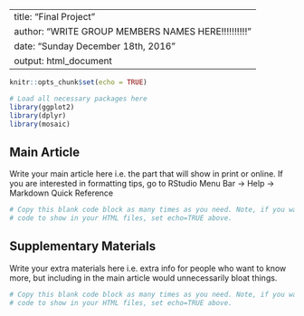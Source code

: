 
---
title: "Final Project"
author: "WRITE GROUP MEMBERS NAMES HERE!!!!!!!!!!"
date: "Sunday December 18th, 2016"
output: html_document
---

```r
knitr::opts_chunk$set(echo = TRUE)

# Load all necessary packages here
library(ggplot2)
library(dplyr)
library(mosaic)
```





## Main Article

Write your main article here i.e. the part that will show in print or online.
If you are interested in formatting tips, go to RStudio Menu Bar -> Help -> 
Markdown Quick Reference


```r
# Copy this blank code block as many times as you need. Note, if you want to
# code to show in your HTML files, set echo=TRUE above.

```





## Supplementary Materials

Write your extra materials here i.e. extra info for people who want to know
more, but including in the main article would unnecessarily bloat things.

```r
# Copy this blank code block as many times as you need. Note, if you want to
# code to show in your HTML files, set echo=TRUE above.

```
